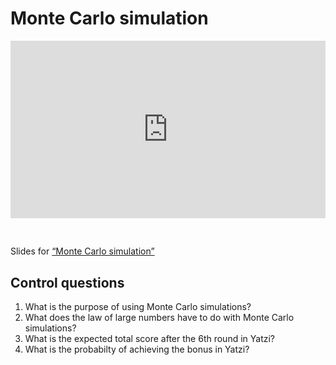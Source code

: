 # Monte Carlo simulation

::: {style="padding:56.25% 0 0 0;position:relative;"}
<iframe src="https://player.vimeo.com/video/1051869049?badge=0&amp;autopause=0&amp;player_id=0&amp;app_id=58479" frameborder="0" allow="autoplay; fullscreen; picture-in-picture; clipboard-write; encrypted-media" style="position:absolute;top:0;left:0;width:100%;height:100%;" title="Monte Carlo simulation">

</iframe>
:::

```{=html}
<script src="https://player.vimeo.com/api/player.js"></script>
```

<br>

Slides for ["Monte Carlo simulation"](video-pdfs/3/montecarlo.pdf)

## Control questions

1.  What is the purpose of using Monte Carlo simulations?
2.  What does the law of large numbers have to do with Monte Carlo simulations?
3.  What is the expected total score after the 6th round in Yatzi?
4.  What is the probabilty of achieving the bonus in Yatzi?
